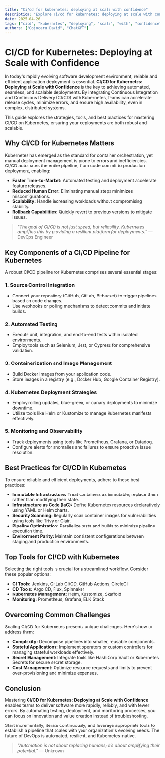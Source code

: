 ```yaml
---
title: "Ci/cd for kubernetes: deploying at scale with confidence"
description: "Explore ci/cd for kubernetes: deploying at scale with confidence in this detailed guide, offering insights, strategies, and practical tips to enhance your understanding and application of the topic."
date: 2025-04-26
tags: ["cicd", "kubernetes", "deploying", "scale", "with", "confidence"]
authors: ["Cojocaru David", "ChatGPT"]
---
```


# CI/CD for Kubernetes: Deploying at Scale with Confidence

In today's rapidly evolving software development environment, reliable and efficient application deployment is essential. **CI/CD for Kubernetes: Deploying at Scale with Confidence** is the key to achieving automated, seamless, and scalable deployments. By integrating Continuous Integration and Continuous Delivery (CI/CD) with Kubernetes, teams can accelerate release cycles, minimize errors, and ensure high availability, even in complex, distributed systems.

This guide explores the strategies, tools, and best practices for mastering CI/CD on Kubernetes, ensuring your deployments are both robust and scalable.

## Why CI/CD for Kubernetes Matters

Kubernetes has emerged as the standard for container orchestration, yet manual deployment management is prone to errors and inefficiencies. CI/CD automates the entire pipeline, from code commit to production deployment, enabling:

*   **Faster Time-to-Market:** Automated testing and deployment accelerate feature releases.
*   **Reduced Human Error:** Eliminating manual steps minimizes misconfigurations.
*   **Scalability:** Handle increasing workloads without compromising stability.
*   **Rollback Capabilities:** Quickly revert to previous versions to mitigate issues.

> *"The goal of CI/CD is not just speed, but reliability. Kubernetes amplifies this by providing a resilient platform for deployments."* — DevOps Engineer

## Key Components of a CI/CD Pipeline for Kubernetes

A robust CI/CD pipeline for Kubernetes comprises several essential stages:

### 1. Source Control Integration

*   Connect your repository (GitHub, GitLab, Bitbucket) to trigger pipelines based on code changes.
*   Use webhooks or polling mechanisms to detect commits and initiate builds.

### 2. Automated Testing

*   Execute unit, integration, and end-to-end tests within isolated environments.
*   Employ tools such as Selenium, Jest, or Cypress for comprehensive validation.

### 3. Containerization and Image Management

*   Build Docker images from your application code.
*   Store images in a registry (e.g., Docker Hub, Google Container Registry).

### 4. Kubernetes Deployment Strategies

*   Employ rolling updates, blue-green, or canary deployments to minimize downtime.
*   Utilize tools like Helm or Kustomize to manage Kubernetes manifests effectively.

### 5. Monitoring and Observability

*   Track deployments using tools like Prometheus, Grafana, or Datadog.
*   Configure alerts for anomalies and failures to ensure proactive issue resolution.

## Best Practices for CI/CD in Kubernetes

To ensure reliable and efficient deployments, adhere to these best practices:

*   **Immutable Infrastructure:** Treat containers as immutable; replace them rather than modifying their state.
*   **Infrastructure as Code (IaC):** Define Kubernetes resources declaratively using YAML or Helm charts.
*   **Security Scanning:** Regularly scan container images for vulnerabilities using tools like Trivy or Clair.
*   **Pipeline Optimization:** Parallelize tests and builds to minimize pipeline execution time.
*   **Environment Parity:** Maintain consistent configurations between staging and production environments.

## Top Tools for CI/CD with Kubernetes

Selecting the right tools is crucial for a streamlined workflow. Consider these popular options:

*   **CI Tools:** Jenkins, GitLab CI/CD, GitHub Actions, CircleCI
*   **CD Tools:** Argo CD, Flux, Spinnaker
*   **Kubernetes Management:** Helm, Kustomize, Skaffold
*   **Monitoring:** Prometheus, Grafana, ELK Stack

## Overcoming Common Challenges

Scaling CI/CD for Kubernetes presents unique challenges. Here's how to address them:

*   **Complexity:** Decompose pipelines into smaller, reusable components.
*   **Stateful Applications:** Implement operators or custom controllers for managing stateful workloads effectively.
*   **Secret Management:** Integrate tools like HashiCorp Vault or Kubernetes Secrets for secure secret storage.
*   **Cost Management:** Optimize resource requests and limits to prevent over-provisioning and minimize expenses.

## Conclusion

Mastering **CI/CD for Kubernetes: Deploying at Scale with Confidence** enables teams to deliver software more rapidly, reliably, and with fewer errors. By automating testing, deployment, and monitoring processes, you can focus on innovation and value creation instead of troubleshooting.

Start incrementally, iterate continuously, and leverage appropriate tools to establish a pipeline that scales with your organization's evolving needs. The future of DevOps is automated, resilient, and Kubernetes-native.

> *"Automation is not about replacing humans; it’s about amplifying their potential."* — Unknown
